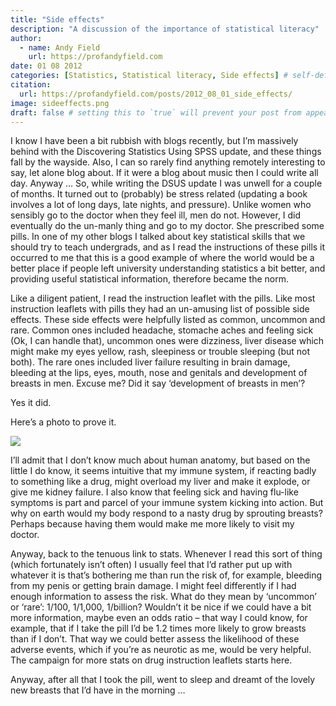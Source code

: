 ```yaml
---
title: "Side effects"
description: "A discussion of the importance of statistical literacy"
author:
  - name: Andy Field
    url: https://profandyfield.com
date: 01 08 2012
categories: [Statistics, Statistical literacy, Side effects] # self-defined categories
citation: 
  url: https://profandyfield.com/posts/2012_08_01_side_effects/ 
image: sideeffects.png
draft: false # setting this to `true` will prevent your post from appearing on your listing page until you're ready!
---
```


I know I have been a bit rubbish with blogs recently, but I'm massively behind with the Discovering Statistics Using SPSS update, and these things fall by the wayside. Also, I can so rarely find anything remotely interesting to say, let alone blog about. If it were a blog about music then I could write all day. Anyway …
So, while writing the DSUS update I was unwell for a couple of months. It turned out to (probably) be stress related (updating a book involves a lot of long days, late nights, and pressure). Unlike women who sensibly go to the doctor when they feel ill, men do not. However, I did eventually do the un-manly thing and go to my doctor. She prescribed some pills. In one of my other blogs I talked about key statistical skills that we should try to teach undergrads, and as I read the instructions of these pills it occurred to me that this is a good example of where the world would be a better place if people left university understanding statistics a bit better, and providing useful statistical information, therefore became the norm.

Like a diligent patient, I read the instruction leaflet with the pills. Like most instruction leaflets with pills they had an un-amusing list of possible side effects. These side effects were helpfully listed as common, uncommon and rare. Common ones included headache, stomache aches and feeling sick (Ok, I can handle that), uncommon ones were dizziness, liver disease which might make my eyes yellow, rash, sleepiness or trouble sleeping (but not both). The rare ones included liver failure resulting in brain damage, bleeding at the lips, eyes, mouth, nose and genitals and development of breasts in men.
Excuse me? Did it say 'development of breasts in men'?

Yes it did.

Here's a photo to prove it.

![](sideeffects.png)

I'll admit that I don't know much about human anatomy, but based on the little I do know, it seems intuitive that my immune system, if reacting badly to something like a drug, might overload my liver and make it explode, or give me kidney failure. I also know that feeling sick and having flu-like symptoms is part and parcel of your immune system kicking into action. But why on earth would my body respond to a nasty drug by sprouting breasts? Perhaps because having them would make me more likely to visit my doctor.

Anyway, back to the tenuous link to stats. Whenever I read this sort of thing (which fortunately isn't often) I usually feel that I'd rather put up with whatever it is that's bothering me than run the risk of, for example, bleeding from my penis or getting brain damage. I might feel differently if I had enough information to assess the risk. What do they mean by 'uncommon' or 'rare': 1/100, 1/1,000, 1/billion? Wouldn't it be nice if we could have a bit more information, maybe even an odds ratio – that way I could know, for example, that if I take the pill I'd be 1.2 times more likely to grow breasts than if I don't. That way we could better assess the likelihood of these adverse events, which if you're as neurotic as me, would be very helpful.
The campaign for more stats on drug instruction leaflets starts here.

Anyway, after all that I took the pill, went to sleep and dreamt of the lovely new breasts that I'd have in the morning … 
